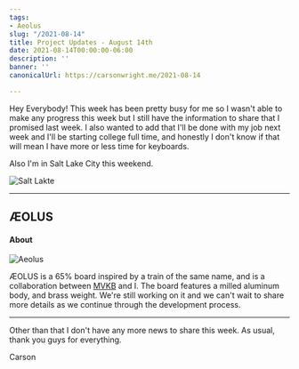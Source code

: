 ```yaml
---
tags:
- Aeolus
slug: "/2021-08-14"
title: Project Updates - August 14th
date: 2021-08-14T00:00:00-06:00
description: ''
banner: ''
canonicalUrl: https://carsonwright.me/2021-08-14

---
```


Hey Everybody! This week has been pretty busy for me so I wasn't able to make any progress this week but I still have the information to share that I promised last week. I also wanted to add that I'll be done with my job next week and I'll be starting college full time, and honestly I don't know if that will mean I have more or less time for keyboards.

Also I'm in Salt Lake City this weekend.

![Salt Lakte](./slc.jpg)

***

## ÆOLUS

#### About

![Aeolus](./aeolus.png)

ÆOLUS is a 65% board inspired by a train of the same name, and is a collaboration between [MVKB](https://mvkb.com) and I. The board features a milled aluminum body, and brass weight. We're still working on it and we can't wait to share more details as we continue through the development process.

***

Other than that I don't have any more news to share this week. As usual, thank you guys for everything.

Carson
